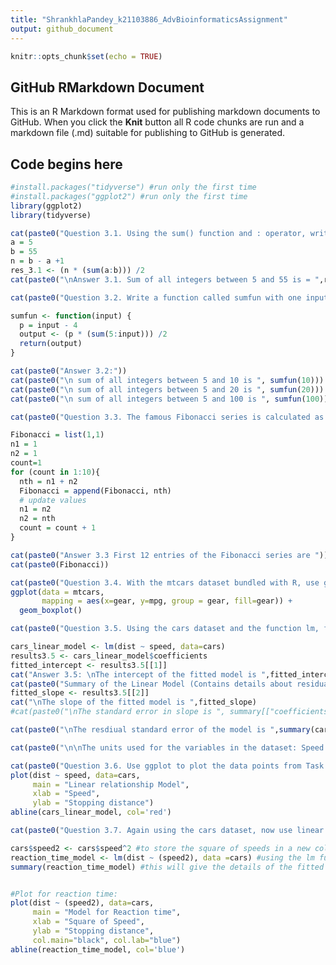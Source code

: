 ```yaml
---
title: "ShrankhlaPandey_k21103886_AdvBioinformaticsAssignment"
output: github_document
---
```


```r
knitr::opts_chunk$set(echo = TRUE)
```

## GitHub RMarkdown Document

This is an R Markdown format used for publishing markdown documents to GitHub. When you click the **Knit** button all R code chunks are run and a markdown file (.md) suitable for publishing to GitHub is generated.

## Code begins here
```r
#install.packages("tidyverse") #run only the first time
#install.packages("ggplot2") #run only the first time
library(ggplot2)
library(tidyverse)
```

```r
cat(paste0("Question 3.1. Using the sum() function and : operator, write an expression in the code snippet to evaluate the sum of all integers between 5 and 55. (5pt)"))
a = 5
b = 55
n = b - a +1 
res_3.1 <- (n * (sum(a:b))) /2
cat(paste0("\nAnswer 3.1. Sum of all integers between 5 and 55 is = ",res_3.1))

```

```r
cat(paste0("Question 3.2. Write a function called sumfun with one input parameter, called n, that calculates the sum of all integers between 5 and n. Use the function to do the calculation for n = 10, n = 20, and n = 100 and present the results. (5pt) \n"))

sumfun <- function(input) {
  p = input - 4 
  output <- (p * (sum(5:input))) /2
  return(output)
}

cat(paste0("Answer 3.2:"))
cat(paste0("\n sum of all integers between 5 and 10 is ", sumfun(10)))
cat(paste0("\n sum of all integers between 5 and 20 is ", sumfun(20)))
cat(paste0("\n sum of all integers between 5 and 100 is ", sumfun(100)))

```

```r
cat(paste0("Question 3.3. The famous Fibonacci series is calculated as the sum of the two preceding members of the sequence, where the first two steps in the sequence are 1, 1. Write an R script using a for loop to calculate and print out the first 12 entries of the Fibonacci series. (5pt) \n"))

Fibonacci = list(1,1)
n1 = 1
n2 = 1
count=1
for (count in 1:10){
  nth = n1 + n2
  Fibonacci = append(Fibonacci, nth)
  # update values
  n1 = n2
  n2 = nth
  count = count + 1
}

cat(paste0("Answer 3.3 First 12 entries of the Fibonacci series are "))
cat(paste0(Fibonacci))

```

```r
cat(paste0("Question 3.4. With the mtcars dataset bundled with R, use ggplot to generate a box of miles per gallon (in the variable mpg) as a function of the number of gears (in the variable gear). Use the fill aesthetic to colour bars by number of gears. (5pt) \n"))
ggplot(data = mtcars, 
       mapping = aes(x=gear, y=mpg, group = gear, fill=gear)) + 
  geom_boxplot() 

```

```r
cat(paste0("Question 3.5. Using the cars dataset and the function lm, fit a linear relationship between speed and breaking distance in the variable distance. What are the fitted slope and intercept of the line, and their standard errors? What are the units used for the variables in the dataset? (5pt) \n"))

cars_linear_model <- lm(dist ~ speed, data=cars)
results3.5 <- cars_linear_model$coefficients
fitted_intercept <- results3.5[[1]]
cat("Answer 3.5: \nThe intercept of the fitted model is ",fitted_intercept)
cat(paste0("Summary of the Linear Model (Contains details about residual errors and standard errors in slope and intercept): "))
fitted_slope <- results3.5[[2]]
cat("\nThe slope of the fitted model is ",fitted_slope)
#cat(paste0("\nThe standard error in slope is ", summary[["coefficients"]][[4]]))

cat(paste0("\nThe resdiual standard error of the model is ",summary(cars_linear_model)$sigma)) 

cat(paste0("\n\nThe units used for the variables in the dataset: Speed is measured in miles per hour and the Stopping distance in feet."))
```

```r
cat(paste0("Question 3.6. Use ggplot to plot the data points from Task 6 and the linear fit. (5pt)"))
plot(dist ~ speed, data=cars,
     main = "Linear relationship Model",
     xlab = "Speed",
     ylab = "Stopping distance")
abline(cars_linear_model, col='red')
```

```r
cat(paste0("Question 3.7. Again using the cars dataset, now use linear regression (lm) to estimate the average reaction time for the driver to start braking (in seconds). To simplify matters you may assume that once braking commences, braking distance is proportional to the square of the speed. Explain the steps in your analysis. Do you get reasonable results? Finally, use ggplot to plot the data points and the fitted relationship. (10pt)"))

cars$speed2 <- cars$speed^2 #to store the square of speeds in a new column called speed2
reaction_time_model <- lm(dist ~ (speed2), data =cars) #using the lm function of R to fit the formula stopping_distance ~ speed^2
summary(reaction_time_model) #this will give the details of the fitted model


#Plot for reaction time:
plot(dist ~ (speed2), data=cars,
     main = "Model for Reaction time",
     xlab = "Square of Speed",
     ylab = "Stopping distance",
     col.main="black", col.lab="blue")
abline(reaction_time_model, col='blue')

```

